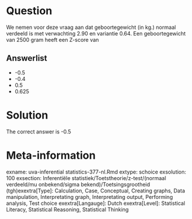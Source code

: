 Question
========

We nemen voor deze vraag aan dat geboortegewicht (in kg.) normaal verdeeld is met verwachting 2.90 en variantie 0.64. Een geboortegewicht van 2500 gram heeft een Z-score van 

Answerlist
----------
* -0.5
* -0.4
* 0.5
* 0.625

Solution
========

The correct answer is  -0.5 

Meta-information
================
exname: uva-inferential statistics-377-nl.Rmd 
extype: schoice 
exsolution: 100 
exsection: Inferentiële statistiek/Toetstheorie/z-test/(normaal verdeeld/mu onbekend/sigma bekend)/Toetsingsgrootheid (tgh)exextra[Type]: Calculation, Case, Conceptual, Creating graphs, Data manipulation, Interpretating graph, Interpretating output, Performing analysis, Test choice 
exextra[Langauge]: Dutch 
exextra[Level]: Statistical Literacy, Statistical Reasoning, Statistical Thinking 
